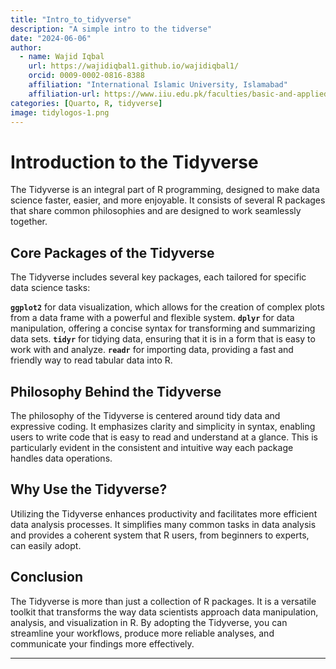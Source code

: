 ```yaml
---
title: "Intro_to_tidyverse"
description: "A simple intro to the tidverse"
date: "2024-06-06"
author:
  - name: Wajid Iqbal
    url: https://wajidiqbal1.github.io/wajidiqbal1/
    orcid: 0009-0002-0816-8388
    affiliation: "International Islamic University, Islamabad"
    affiliation-url: https://www.iiu.edu.pk/faculties/basic-and-applied-sciences-2/department-of-biotechnology-bioinformatics/
categories: [Quarto, R, tidyverse]
image: tidylogos-1.png
---
```


# **Introduction to the Tidyverse**

The Tidyverse is an integral part of R programming, designed to make data science faster, easier, and more enjoyable. It consists of several R packages that share common philosophies and are designed to work seamlessly together.

## Core Packages of the Tidyverse

The Tidyverse includes several key packages, each tailored for specific data science tasks:

**`ggplot2`** for data visualization, which allows for the creation of complex plots from a data frame with a powerful and flexible system. **`dplyr`** for data manipulation, offering a concise syntax for transforming and summarizing data sets. **`tidyr`** for tidying data, ensuring that it is in a form that is easy to work with and analyze. **`readr`** for importing data, providing a fast and friendly way to read tabular data into R.

## Philosophy Behind the Tidyverse

The philosophy of the Tidyverse is centered around tidy data and expressive coding. It emphasizes clarity and simplicity in syntax, enabling users to write code that is easy to read and understand at a glance. This is particularly evident in the consistent and intuitive way each package handles data operations.

## Why Use the Tidyverse?

Utilizing the Tidyverse enhances productivity and facilitates more efficient data analysis processes. It simplifies many common tasks in data analysis and provides a coherent system that R users, from beginners to experts, can easily adopt.

## Conclusion

The Tidyverse is more than just a collection of R packages. It is a versatile toolkit that transforms the way data scientists approach data manipulation, analysis, and visualization in R. By adopting the Tidyverse, you can streamline your workflows, produce more reliable analyses, and communicate your findings more effectively.

------------------------------------------------------------------------

